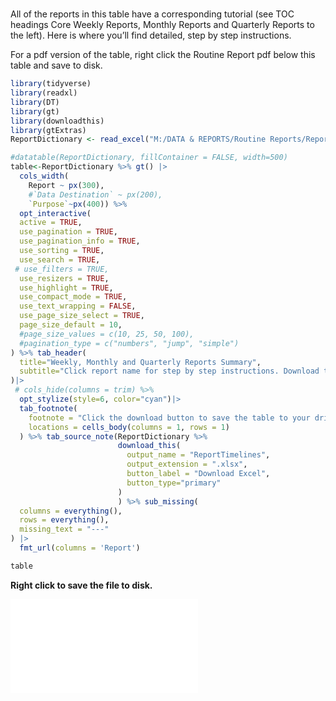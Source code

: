 #  {#ReportTimelines}

All of the reports in this table have a corresponding tutorial (see TOC headings Core Weekly Reports, Monthly Reports and Quarterly Reports to the left). Here is where you'll find detailed, step by step instructions.

For a pdf version of the table, right click the Routine Report pdf below this table and save to disk.

```r

library(tidyverse)
library(readxl)
library(DT)
library(gt)
library(downloadthis)
library(gtExtras)
ReportDictionary <- read_excel("M:/DATA & REPORTS/Routine Reports/ReportDictionary.xlsx")

#datatable(ReportDictionary, fillContainer = FALSE, width=500)
table<-ReportDictionary %>% gt() |>
  cols_width(
    Report ~ px(300),
    #`Data Destination` ~ px(200),
    `Purpose`~px(400)) %>%
  opt_interactive(
  active = TRUE,
  use_pagination = TRUE,
  use_pagination_info = TRUE,
  use_sorting = TRUE,
  use_search = TRUE,
 # use_filters = TRUE,
  use_resizers = TRUE,
  use_highlight = TRUE,
  use_compact_mode = TRUE,
  use_text_wrapping = FALSE,
  use_page_size_select = TRUE,
  page_size_default = 10,
  #page_size_values = c(10, 25, 50, 100),
  #pagination_type = c("numbers", "jump", "simple")
) %>% tab_header(
  title="Weekly, Monthly and Quarterly Reports Summary",
  subtitle="Click report name for step by step instructions. Download the entire table via button below"
)|>
 # cols_hide(columns = trim) %>%
  opt_stylize(style=6, color="cyan")|>
  tab_footnote(
    footnote = "Click the download button to save the table to your drive.",
    locations = cells_body(columns = 1, rows = 1)
  ) %>% tab_source_note(ReportDictionary %>%
                        download_this(
                          output_name = "ReportTimelines",
                          output_extension = ".xlsx",
                          button_label = "Download Excel",
                          button_type="primary"
                        )
                        ) %>% sub_missing(
  columns = everything(),
  rows = everything(),
  missing_text = "---"
) |>
  fmt_url(columns = 'Report')

table

```

**Right click to save the file to disk.**

[![](reference/CompassTypst.pdf)](reference/CompassTypst.pdf)